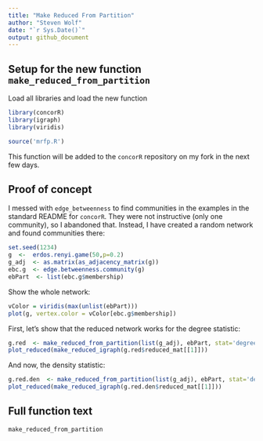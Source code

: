 ```yaml
---
title: "Make Reduced From Partition"
author: "Steven Wolf"
date: "`r Sys.Date()`"
output: github_document
---
```


## Setup for the new function `make_reduced_from_partition`
Load all libraries and load the new function 

```r
library(concorR)
library(igraph)
library(viridis)

source('mrfp.R')
```
This function will be added to the `concorR` repository on my fork in the next few days.


## Proof of concept
I messed with `edge_betweenness` to find communities in the examples in the standard README for `concorR`.  They were not instructive (only one community), so I abandoned that.  Instead, I have created a random network and found communities there:
```r
set.seed(1234)
g  <-  erdos.renyi.game(50,p=0.2)
g_adj  <- as.matrix(as_adjacency_matrix(g))
ebc.g  <- edge.betweenness.community(g)
ebPart  <- list(ebc.g$membership)
```

Show the whole network:
```r
vColor = viridis(max(unlist(ebPart)))
plot(g, vertex.color = vColor[ebc.g$membership])
```


First, let's show that the reduced network works for the degree statistic:
```r
g.red  <- make_reduced_from_partition(list(g_adj), ebPart, stat='degree')
plot_reduced(make_reduced_igraph(g.red$reduced_mat[[1]]))
```

And now, the density statistic:
```r
g.red.den  <- make_reduced_from_partition(list(g_adj), ebPart, stat='density')
plot_reduced(make_reduced_igraph(g.red.den$reduced_mat[[1]]))
```

## Full function text
```r
make_reduced_from_partition
```





